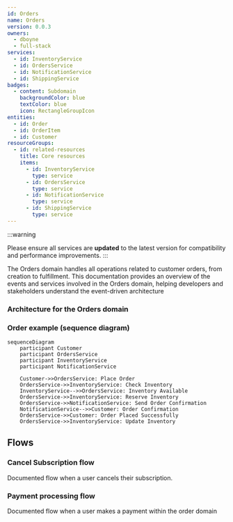 ```yaml
---
id: Orders
name: Orders
version: 0.0.3
owners:
  - dboyne
  - full-stack
services:
  - id: InventoryService
  - id: OrdersService
  - id: NotificationService
  - id: ShippingService
badges:
  - content: Subdomain
    backgroundColor: blue
    textColor: blue
    icon: RectangleGroupIcon
entities:
  - id: Order
  - id: OrderItem
  - id: Customer
resourceGroups:
  - id: related-resources
    title: Core resources
    items:
      - id: InventoryService
        type: service
      - id: OrdersService
        type: service
      - id: NotificationService
        type: service
      - id: ShippingService
        type: service
---
```





:::warning

Please ensure all services are **updated** to the latest version for compatibility and performance improvements.
:::

The Orders domain handles all operations related to customer orders, from creation to fulfillment. This documentation provides an overview of the events and services involved in the Orders domain, helping developers and stakeholders understand the event-driven architecture

<Tiles >
    <Tile icon="UserGroupIcon" href="/docs/teams/full-stack" title="Contact the team" description="Any questions? Feel free to contact the owners" />
    <Tile icon="RectangleGroupIcon" href={`/visualiser/domains/${frontmatter.id}/${frontmatter.version}`} title={`${frontmatter.services.length} services`} description="This domain contains the following services." />
</Tiles>

### Architecture for the Orders domain

<NodeGraph />

<MessageTable format="all" limit={4} showChannels={true} title="Messages in/out of the domain" />

### Order example (sequence diagram)

```mermaid
sequenceDiagram
    participant Customer
    participant OrdersService
    participant InventoryService
    participant NotificationService

    Customer->>OrdersService: Place Order
    OrdersService->>InventoryService: Check Inventory
    InventoryService-->>OrdersService: Inventory Available
    OrdersService->>InventoryService: Reserve Inventory
    OrdersService->>NotificationService: Send Order Confirmation
    NotificationService-->>Customer: Order Confirmation
    OrdersService->>Customer: Order Placed Successfully
    OrdersService->>InventoryService: Update Inventory
```

## Flows

### Cancel Subscription flow
Documented flow when a user cancels their subscription.

<Flow id="CancelSubscription" version="latest" includeKey={false} />

### Payment processing flow
Documented flow when a user makes a payment within the order domain

<Flow id="PaymentFlow" version="latest" includeKey={false} />

<ResourceGroupTable id="related-resources" limit={4} showOwners={true} title="Core resources for the Orders domain" description="Resources that are related to the Orders domain, you may find them useful" />

<Footer />
